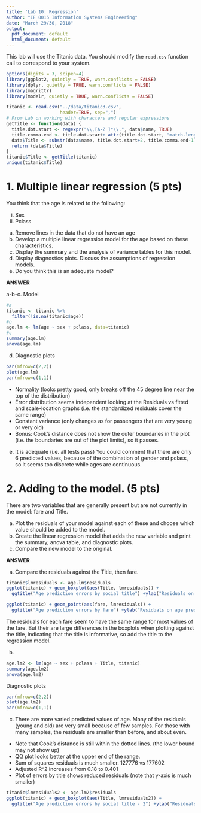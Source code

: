 ```yaml
---
title: 'Lab 10: Regression'
author: "IE 0015 Information Systems Engineering"
date: "March 29/30, 2018"
output:
  pdf_document: default
  html_document: default
---
```


This lab will use the Titanic data. You should modify the `read.csv` function call to correspond to your system.

```r
options(digits = 3, scipen=4)
library(ggplot2, quietly = TRUE, warn.conflicts = FALSE)
library(dplyr, quietly = TRUE, warn.conflicts = FALSE)
library(magrittr)
library(modelr, quietly = TRUE, warn.conflicts = FALSE)

titanic <- read.csv("../data/titanic3.csv",
                    header=TRUE, sep=",")
# From Lab on working with characters and regular expressions
getTitle <- function(data) {
  title.dot.start <- regexpr("\\,[A-Z ]*\\.", data$name, TRUE)
  title.comma.end <- title.dot.start+ attr(title.dot.start, "match.length")
  data$Title <- substr(data$name, title.dot.start+2, title.comma.end-1)
  return (data$Title)
}  
titanic$Title <- getTitle(titanic)
unique(titanic$Title)  
```


# 1. Multiple linear regression (5 pts)

You think that the age is related to the following:

  i.  Sex
  ii.  Pclass

a.  Remove lines in the data that do not have an age
b.  Develop a multiple linear regression model for the age based on these characteristics.
c.  Display the summary and the analysis of variance tables for this model. 
d.  Display diagnostics plots. Discuss the assumptions of regression models.
e.  Do you think this is an adequate model?
  
**ANSWER**


a-b-c. Model
```r
#a 
titanic <- titanic %>%
  filter(!is.na(titanic$age))
#b
age.lm <- lm(age ~ sex + pclass, data=titanic)
#c
summary(age.lm)
anova(age.lm)
```
d. Diagnostic plots
```r
par(mfrow=c(2,2)) 
plot(age.lm)
par(mfrow=c(1,1))
```

-  Normality (looks pretty good, only breaks off the 45 degree line near the top of the distribution)
-  Error distribution seems independent looking at the Residuals vs fitted and scale-location graphs (i.e. the standardized residuals cover the same range)
-  Constant variance (only changes as for passengers that are  very young or very old)
-  Bonus: Cook's distance does not show the outer boundaries in the plot (i.e. the boundaries are out of the plot limits), so it passes.

e. It is adequate (i.e. all tests pass)  You could comment that there are only 6 predicted values, because of the combination of gender and pclass, so it seems too discrete while ages are continuous.

# 2. Adding to the model. (5 pts)

There are two variables that are generally present but are not currently in the model: fare and Title. 

a. Plot the residuals of your model against each of these and choose which value should be added to the model.
b. Create the linear regression model that adds the new variable and print the summary, anova table, and diagnostic plots.
c. Compare the new model to the original.

**ANSWER**

a. Compare the residuals against the Title, then fare.

```r
titanic$lmresiduals <- age.lm$residuals
ggplot(titanic) + geom_boxplot(aes(Title, lmresiduals)) + 
  ggtitle("Age prediction errors by social title") +ylab("Residuals on age prediction")
```

```r
ggplot(titanic) + geom_point(aes(fare, lmresiduals)) + 
  ggtitle("Age prediction errors by fare") +ylab("Residuals on age prediction")
```

The residuals for each fare seem to have the same range for most values of the fare.  But their are large differences in the boxplots when plotting against the title, indicating that the title is informative, so add the title to the regression model.

b.  

```r
age.lm2 <- lm(age ~ sex + pclass + Title, titanic)
summary(age.lm2)
anova(age.lm2)
```

Diagnostic plots

```r
par(mfrow=c(2,2))
plot(age.lm2)
par(mfrow=c(1,1))
```


c. 
There are more varied predicted values of age. Many of the residuals (young and old) are very small because of few samples. For those with many samples, the residuals are smaller than before, and about even.

- Note that Cook's distance is still within the dotted lines. (the lower bound may not show up)
- QQ plot looks better at the upper end of the range.
- Sum of squares residuals is much smaller. 127776 vs 177602
- Adjusted R^2 increases from 0.18 to 0.401
- Plot of errors by title shows reduced residuals (note that y-axis is much smaller)

```r
titanic$lmresiduals2 <- age.lm2$residuals
ggplot(titanic) + geom_boxplot(aes(Title, lmresiduals2)) + 
  ggtitle("Age prediction errors by social title - 2") +ylab("Residuals on age prediction")
```



